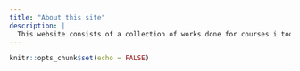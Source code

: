 ```yaml
---
title: "About this site"
description: |
  This website consists of a collection of works done for courses i took during my MITB(Financial Analytics) journey. I hope you enjoy reading them!
---
```


```r
knitr::opts_chunk$set(echo = FALSE)
```

